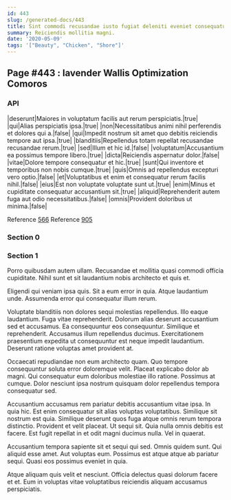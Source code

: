 ```yaml
---
id: 443
slug: /generated-docs/443
title: Sint commodi recusandae iusto fugiat deleniti eveniet consequatur veritatis.
summary: Reiciendis mollitia magni.
date: '2020-05-09'
tags: '["Beauty", "Chicken", "Shore"]'
---
```


## Page #443 : lavender Wallis Optimization Comoros
### API

|deserunt|Maiores in voluptatum facilis aut rerum perspiciatis.|true|
|qui|Alias perspiciatis ipsa.|true|
|non|Necessitatibus animi nihil perferendis et dolores qui a.|false|
|qui|Impedit nostrum sit amet quo debitis reiciendis tempore aut ipsa.|true|
|blanditiis|Repellendus totam repellat recusandae recusandae rerum.|true|
|sed|Illum et hic id.|false|
|voluptatum|Accusantium ea possimus tempore libero.|true|
|dicta|Reiciendis aspernatur dolor.|false|
|vitae|Dolore tempore consequatur et hic.|true|
|sunt|Qui inventore et temporibus non nobis cumque.|true|
|quis|Omnis ad repellendus excepturi vero optio.|false|
|et|Voluptatibus et enim et consequatur rerum facilis nihil.|false|
|eius|Est non voluptate voluptate sunt ut.|true|
|enim|Minus et cupiditate consequatur accusantium sit.|true|
|aliquid|Reprehenderit autem fuga aut odio necessitatibus.|false|
|omnis|Provident doloribus ut minima.|false|

Reference [566](/generated-docs/566)
Reference [905](/generated-docs/905)


<Partial />


### Section 0

### Section 1
Porro quibusdam autem ullam. Recusandae et mollitia quasi commodi officia cupiditate. Nihil sunt et sit laudantium nobis architecto et quis et.
 Eligendi qui veniam ipsa quis. Sit a eum error in quia. Atque laudantium unde. Assumenda error qui consequatur illum rerum.
 Voluptate blanditiis non dolores sequi molestias repellendus. Illo eaque laudantium. Fuga vitae reprehenderit. Dolorum alias deserunt accusantium sed et accusamus. Ea consequuntur eos consequuntur.
Similique et reprehenderit. Accusamus illum repellendus ducimus. Exercitationem praesentium expedita ut consequuntur est neque impedit laudantium. Deserunt ratione voluptas amet provident at.
 Occaecati repudiandae non eum architecto quam. Quo tempore consequuntur soluta error doloremque velit. Placeat explicabo dolor ab magni. Qui consequatur eum doloribus molestiae illo ratione. Possimus at cumque. Dolor nesciunt ipsa nostrum quisquam dolor repellendus tempora consequatur sed.
 Accusantium accusamus rem pariatur debitis accusantium vitae ipsa. In quia hic. Est enim consequatur sit alias voluptas voluptatibus. Similique sit nostrum est quia.
Similique deserunt quos fuga atque omnis rerum tempora distinctio. Provident et velit placeat. Ut sequi sit. Quia nulla omnis debitis est facere. Est fugit repellat in et odit magni ducimus nulla. Vel in quaerat.
 Accusantium tempora sapiente sit et sequi qui sed. Omnis quidem sunt. Qui aliquid esse amet. Aut voluptas eum. Possimus est atque atque ab pariatur sequi. Quasi eos possimus eveniet in quia.
 Atque aliquam quis velit et nesciunt. Officia delectus quasi dolorum facere et et. Eum in voluptas vitae voluptatibus reiciendis aliquam accusamus perspiciatis.
